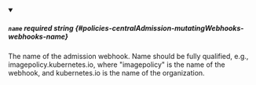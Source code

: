 
<details className="config-field" data-expandable="false" open>
<summary>

##### `name` <span className="config-field-required" data-required="false">required</span> <span className="config-field-type">string</span> <span className="config-field-default"></span> <span className="config-field-enum"></span> {#policies-centralAdmission-mutatingWebhooks-webhooks-name}

The name of the admission webhook.
Name should be fully qualified, e.g., imagepolicy.kubernetes.io, where
"imagepolicy" is the name of the webhook, and kubernetes.io is the name
of the organization.

</summary>



</details>
